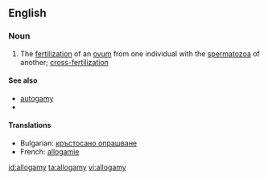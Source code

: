 ==English==

===Noun===
{{en-noun|-}}

# {{biology}} The [[fertilization]] of an [[ovum]] from one individual with the [[spermatozoa]] of another; [[cross-fertilization]]

====See also====
* [[autogamy]]
*{{pedia}}

====Translations====
* Bulgarian: [[кръстосано опрашване]]
* French: [[allogamie]]

[[id:allogamy]]
[[ta:allogamy]]
[[vi:allogamy]]